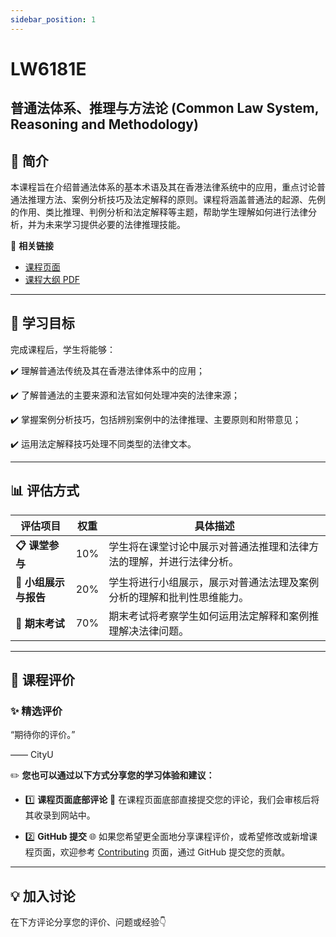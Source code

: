 ```yaml
---
sidebar_position: 1
---
```


# LW6181E
## 普通法体系、推理与方法论 (Common Law System, Reasoning and Methodology)

## **📘 简介**
本课程旨在介绍普通法体系的基本术语及其在香港法律系统中的应用，重点讨论普通法推理方法、案例分析技巧及法定解释的原则。课程将涵盖普通法的起源、先例的作用、类比推理、判例分析和法定解释等主题，帮助学生理解如何进行法律分析，并为未来学习提供必要的法律推理技能。

🔗 **相关链接**
- [课程页面](https://www.cityu.edu.hk/catalogue/pg/202425/course/LW6181E.htm)
- [课程大纲 PDF](https://www.cityu.edu.hk/catalogue/pg/202425/course/LW6181E.pdf)

---

## **🎯 学习目标**

完成课程后，学生将能够：

✔️ 理解普通法传统及其在香港法律体系中的应用；

✔️ 了解普通法的主要来源和法官如何处理冲突的法律来源；

✔️ 掌握案例分析技巧，包括辨别案例中的法律推理、主要原则和附带意见；

✔️ 运用法定解释技巧处理不同类型的法律文本。

---

## **📊 评估方式**

| **评估项目**          | **权重** | **具体描述**                                                                                       |
|----------------------|---------|---------------------------------------------------------------------------------------------------|
| **📋 课堂参与**       | 10%     | 学生将在课堂讨论中展示对普通法推理和法律方法的理解，并进行法律分析。                              |
| **📂 小组展示与报告** | 20%     | 学生将进行小组展示，展示对普通法法理及案例分析的理解和批判性思维能力。                             |
| **📂 期末考试**       | 70%     | 期末考试将考察学生如何运用法定解释和案例推理解决法律问题。                                        |

---

## **💬 课程评价**

### ✨ **精选评价**
<div className={commentStyles.commentBox}>
    <p className={commentStyles.commentText}>
        “期待你的评价。”
    </p>
    <p className={commentStyles.commentAuthor}>—— CityU</p>
</div>

✏️ **您也可以通过以下方式分享您的学习体验和建议：**

- 1️⃣ **课程页面底部评论**
💬 在课程页面底部直接提交您的评论，我们会审核后将其收录到网站中。

- 2️⃣ **GitHub 提交**
🌐 如果您希望更全面地分享课程评价，或希望修改或新增课程页面，欢迎参考 [Contributing](https://penjc.github.io/cityU-navigator/contributing) 页面，通过 GitHub 提交您的贡献。

---

## **💡 加入讨论**

在下方评论分享您的评价、问题或经验👇
<Utterances />